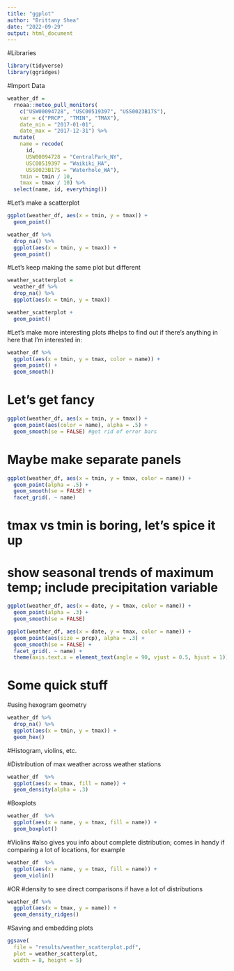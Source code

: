 ```yaml
---
title: "ggplot"
author: "Brittany Shea"
date: "2022-09-29"
output: html_document
---
```


#Libraries
```r
library(tidyverse)
library(ggridges)
```

#Import Data
```r
weather_df = 
  rnoaa::meteo_pull_monitors(
    c("USW00094728", "USC00519397", "USS0023B17S"),
    var = c("PRCP", "TMIN", "TMAX"), 
    date_min = "2017-01-01",
    date_max = "2017-12-31") %>%
  mutate(
    name = recode(
      id, 
      USW00094728 = "CentralPark_NY", 
      USC00519397 = "Waikiki_HA",
      USS0023B17S = "Waterhole_WA"),
    tmin = tmin / 10,
    tmax = tmax / 10) %>%
  select(name, id, everything())
```

#Let's make a scatterplot
```r
ggplot(weather_df, aes(x = tmin, y = tmax)) +
  geom_point()
```

```r
weather_df %>%
  drop_na() %>% 
  ggplot(aes(x = tmin, y = tmax)) + 
  geom_point()
```

#Let's keep making the same plot but different
```r
weather_scatterplot = 
  weather_df %>%
  drop_na() %>%
  ggplot(aes(x = tmin, y = tmax)) 

weather_scatterplot +
  geom_point()
```

#Let's make more interesting plots
#helps to find out if there's anything in here that I'm interested in:
```r
weather_df %>%
  ggplot(aes(x = tmin, y = tmax, color = name)) +
  geom_point() +
  geom_smooth()
```

# Let's get fancy

```r
ggplot(weather_df, aes(x = tmin, y = tmax)) + 
  geom_point(aes(color = name), alpha = .5) +
  geom_smooth(se = FALSE) #get rid of error bars
```

# Maybe make separate panels

```r
ggplot(weather_df, aes(x = tmin, y = tmax, color = name)) + 
  geom_point(alpha = .5) +
  geom_smooth(se = FALSE) + 
  facet_grid(. ~ name)
```

# tmax vs tmin is boring, let's spice it up
# show seasonal trends of maximum temp; include precipitation variable
```r
ggplot(weather_df, aes(x = date, y = tmax, color = name)) + 
  geom_point(alpha = .3) +
  geom_smooth(se = FALSE)

ggplot(weather_df, aes(x = date, y = tmax, color = name)) + 
  geom_point(aes(size = prcp), alpha = .3) +
  geom_smooth(se = FALSE) + 
  facet_grid(. ~ name) +
  theme(axis.text.x = element_text(angle = 90, vjust = 0.5, hjust = 1)) # make scale cleaner
```

# Some quick stuff
#using hexogram geometry
```r
weather_df %>%
  drop_na() %>% 
  ggplot(aes(x = tmin, y = tmax)) + 
  geom_hex() 
```

#Histogram, violins, etc.

#Distribution of max weather across weather stations

```r
weather_df  %>%
  ggplot(aes(x = tmax, fill = name)) +
  geom_density(alpha = .3)
```

#Boxplots
```r
weather_df  %>%
  ggplot(aes(x = name, y = tmax, fill = name)) +
  geom_boxplot()
```

#Violins
#also gives you info about complete distribution; comes in handy if comparing a lot of locations, for example
```r
weather_df  %>%
  ggplot(aes(x = name, y = tmax, fill = name)) +
  geom_violin()
```

#OR
#density to see direct comparisons if have a lot of distributions
```r
weather_df %>%
  ggplot(aes(x = tmax, y = name)) +
  geom_density_ridges()
```

#Saving and embedding plots

```r
ggsave(
  file = "results/weather_scatterplot.pdf",
  plot = weather_scatterplot,
  width = 8, height = 5)
```

